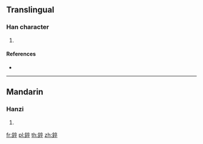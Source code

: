 {{character info/new}}
==Translingual==

===Han character===
{{Han char|rn=167|rad=金|as=08|sn=16|four=|canj=CYOJ}}

# {{defn|Han|sort=金08}}

====References====
* {{Han ref|kx=1309.200|dkj=40528|dj=1811.160|hdz=64223.090|uh=930A|ud=37642}}

----

==Mandarin==

===Hanzi===
{{cmn-hanzi|pin=[[zuì]] ([[zui4]])|wg=tsui<sup>4</sup>}}

# {{defn|lang=cmn|sort=金08}}

[[fr:錊]]
[[pl:錊]]
[[th:錊]]
[[zh:錊]]